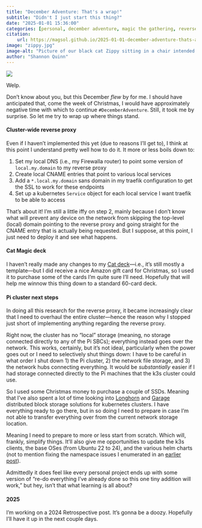 ```yaml
---
title: "December Adventure: That's a wrap!"
subtitle: "Didn't I just start this thing?"
date: "2025-01-01 15:36:00"
categories: [personal, december adventure, magic the gathering, reverse proxy]
citation:
    url: https://magsol.github.io/2025-01-01-december-adventure-thats-a-wrap
image: "zippy.jpg"
image-alt: "Picture of our black cat Zippy sitting in a chair intended for our 4yo, looking like she's the most relaxed any cat has ever been."
author: "Shannon Quinn"
---
```

![](zippy.jpg){.preview-image fig-alt="Picture of our black cat Zippy sitting in a chair intended for our 4yo, looking like she's the most relaxed any cat has ever been."}

Welp.

Don't know about you, but this December _flew_ by for me. I should have anticipated that, come the week of Christmas, I would have approximately negative time with which to continue `#DecemberAdventure`. Still, it took me by surprise. So let me try to wrap up where things stand.

#### Cluster-wide reverse proxy

Even if I haven't implemented this yet (due to reasons I'll get to), I think at this point I understand pretty well how to do it. It more or less boils down to:

 1. Set my local DNS (i.e., my Firewalla router) to point some version of `local.my.domain` to my reverse proxy
 2. Create local CNAME entries that point to various local services
 3. Add a `*.local.my.domain` sans domain in my traefik configuration to get the SSL to work for these endpoints
 4. Set up a kubernetes `Service` object for each local service I want traefik to be able to access

That's about it! I'm still a little iffy on step 2, mainly because I don't know what will prevent any device on the network from skipping the top-level (local) domain pointing to the reverse proxy and going straight for the CNAME entry that is actually being requested. But I suppose, at this point, I just need to deploy it and see what happens.

#### Cat Magic deck

I haven't really made any changes to my [Cat deck](https://tappedout.net/mtg-decks/04-12-24-cats/)---i.e., it's still mostly a template---but I did receive a nice Amazon gift card for Christmas, so I used it to purchase some of the cards I'm quite sure I'll need. Hopefully that will help me winnow this thing down to a standard 60-card deck.

#### Pi cluster next steps

In doing all this research for the reverse proxy, it became increasingly clear that I need to overhaul the entire cluster---hence the reason why I stopped just short of implementing anything regarding the reverse proxy.

Right now, the cluster has no "local" storage (meaning, no storage connected directly to any of the Pi SBCs); everything instead goes over the network. This works, certainly, but it's not ideal, particularly when the power goes out or I need to selectively shut things down: I have to be careful in what order I shut down 1) the Pi cluster, 2) the network file storage, and 3) the network hubs connecting everything. It would be _substantially_ easier if I had storage connected directly to the Pi machines that the k3s cluster could use.

So I used some Christmas money to purchase a couple of SSDs. Meaning that I've also spent a lot of time looking into [Longhorn](https://longhorn.io/) and [Garage](https://garagehq.deuxfleurs.fr/) distributed block storage solutions for kubernetes clusters. I have everything ready to go there, but in so doing I need to prepare in case I'm not able to transfer everything over from the current network storage location.

Meaning I need to prepare to more or less start from scratch. Which will, frankly, simplify things. It'll also give me opportunities to update the k3s clients, the base OSes (from Ubuntu 22 to 24), and the various helm charts (not to mention fixing the namespace issues I enumerated in an [earlier post](../2024-12-13-december-adventure-exploring-yaml/index.qmd)).

Admittedly it does feel like every personal project ends up with some version of "re-do everything I've already done so this one tiny addition will work," but hey, isn't that what learning is all about?

#### 2025

I'm working on a 2024 Retrospective post. It's gonna be a doozy. Hopefully I'll have it up in the next couple days.